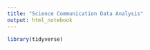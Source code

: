 ```yaml
---
title: "Science Communication Data Analysis"
output: html_notebook
---
```

```r
library(tidyverse)
```